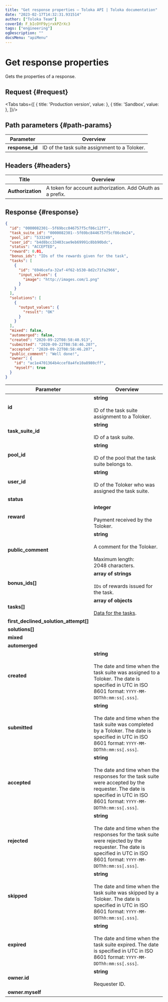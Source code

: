 ```yaml
---
title: "Get response properties — Toloka API | Toloka documentation"
date: "2023-02-17T14:32:31.931514"
author: ["Toloka Team"]
coverId: F_bIcOYF9yjrxkPZrXc3
tags: ["engineering"]
ogDescription: ""
docsMenu: "apiMenu"
---
```



# Get response properties

<Announce/>

Gets the properties of a response.

## Request {#request}

<Tabs tabs={[
  { title: 'Production version', value: <GetAssignmentIdList1/> },
  { title: 'Sandbox', value: <GetAssignmentIdList2/> },
]}/>

## Path parameters {#path-params}

Parameter | Overview
----- | -----
**response_id** | ID of the task suite assignment to a Toloker.

## Headers {#headers}

Title | Overview
----- | -----
**Authorization** | A token for account authorization. Add OAuth as a prefix.

## Response {#response}

```json
{
  "id": "0000082301--5f69bcc046757f5cf86c12ff",
  "task_suite_id": "0000082301--5f69bc8446757f5cf86c0e24",
  "pool_id": "533249",
  "user_id": "b4d8bcc33403cae9eb69991c8bb90bdc",
  "status": "ACCEPTED",
  "reward": 0.01,
  "bonus_ids": "IDs of the rewards given for the task",
  "tasks": [
    {
      "id": "6946cefa-32af-4f62-b530-8d2c71fa2966",
      "input_values": {
        "image": "http://images.com/1.png"
      }
    }
  ],
  "solutions": [
    {
      "output_values": {
        "result": "OK"
      }
    }
  ],
  "mixed": false,
  "automerged": false,
  "created": "2020-09-22T08:58:40.913",
  "submitted": "2020-09-22T08:58:46.207",
  "accepted": "2020-09-22T08:58:46.207",
  "public_comment": "Well done!",
  "owner": {
    "id": "ac1e4701364b4ccef8a4fe10a8980cff",
    "myself": true
  }
}
```

Parameter | Overview
----- | -----
**id** | **string**<br/><br/>ID of the task suite assignment to a Toloker.
**task_suite_id** | **string**<br/><br/>ID of a task suite.
**pool_id** | **string**<br/><br/>ID of the pool that the task suite belongs to.
**user_id** | **string**<br/><br/>ID of the Toloker who was assigned the task suite.
**status** | <GetAssignmentIdTable1/>
**reward** | **integer**<br/><br/>Payment received by the Toloker.
**public_comment** | **string**<br/><br/>A comment for the Toloker.<br/><br/>Maximum length: 2048 characters.
**bonus_ids[]** | **array of strings**<br/><br/>`IDs` of rewards issued for the task.
**tasks[]** | **array of objects**<br/><br/>[Data for the tasks](/docs-new/api/task-suite).
**first_declined_solution_attempt[]** | <GetAssignmentIdTable2/>
**solutions[]** | <GetAssignmentIdTable3/>
**mixed** | <GetAssignmentIdTable4/>
**automerged** | <GetAssignmentIdTable5/>
**created** | **string**<br/><br/>The date and time when the task suite was assigned to a Toloker. The date is specified in UTC in ISO 8601 format: `YYYY-MM-DDThh:mm:ss[.sss]`.
**submitted** | **string**<br/><br/>The date and time when the task suite was completed by a Toloker. The date is specified in UTC in ISO 8601 format: `YYYY-MM-DDThh:mm:ss[.sss]`.
**accepted** | **string**<br/><br/>The date and time when the responses for the task suite were accepted by the requester. The date is specified in UTC in ISO 8601 format: `YYYY-MM-DDThh:mm:ss[.sss]`.
**rejected** | **string**<br/><br/>The date and time when the responses for the task suite were rejected by the requester. The date is specified in UTC in ISO 8601 format: `YYYY-MM-DDThh:mm:ss[.sss]`.
**skipped** | **string**<br/><br/>The date and time when the task suite was skipped by a Toloker. The date is specified in UTC in ISO 8601 format: `YYYY-MM-DDThh:mm:ss[.sss]`.
**expired** | **string**<br/><br/>The date and time when the task suite expired. The date is specified in UTC in ISO 8601 format: `YYYY-MM-DDThh:mm:ss[.sss]`.
**owner.id** | **string**<br/><br/>Requester ID.
**owner.myself** | <GetAssignmentIdTable6/>

<ContactGuideSupport/>